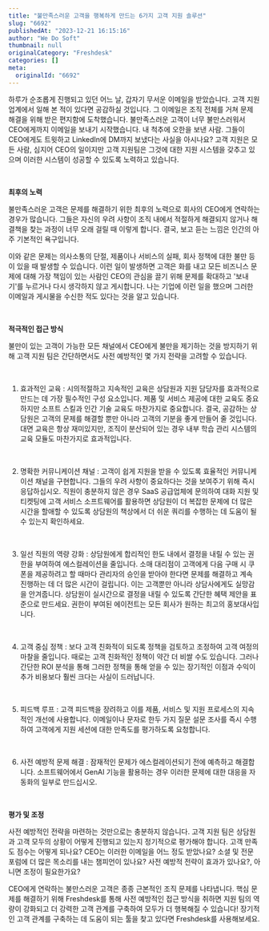 ```yaml
---
title: "불만족스러운 고객을 행복하게 만드는 6가지 고객 지원 솔루션"
slug: "6692"
publishedAt: "2023-12-21 16:15:16"
author: "We Do Soft"
thumbnail: null
originalCategory: "Freshdesk"
categories: []
meta:
  originalId: "6692"
---
```


하루가 순조롭게 진행되고 있던 어느 날, 갑자기 무서운 이메일을 받았습니다. 고객 지원 업계에서 일해 본 적이 있다면 공감하실 것입니다. 그 이메일은 조직 전체를 거쳐 문제 해결을 위해 받은 편지함에 도착했습니다. 불만족스러운 고객이 너무 불만스러워서 CEO에게까지 이메일을 보내기 시작했습니다. 내 척추에 오한을 보낸 사람. 그들이 CEO에게도 트윗하고 LinkedIn에 DM까지 보냈다는 사실을 아시나요? 고객 지원은 모든 사람, 심지어 CEO의 일이지만 고객 지원팀은 그것에 대한 지원 시스템을 갖추고 있으며 이러한 시스템이 성공할 수 있도록 노력하고 있습니다.

​

**최후의 노력**

불만족스러운 고객은 문제를 해결하기 위한 최후의 노력으로 회사의 CEO에게 연락하는 경우가 많습니다. 그들은 자신의 우려 사항이 조직 내에서 적절하게 해결되지 않거나 해결책을 찾는 과정이 너무 오래 걸릴 때 이렇게 합니다. 결국, 보고 듣는 느낌은 인간의 아주 기본적인 욕구입니다.

이와 같은 문제는 의사소통의 단절, 제품이나 서비스의 실패, 회사 정책에 대한 불만 등이 있을 때 발생할 수 있습니다. 이런 일이 발생하면 고객은 화를 내고 모든 비즈니스 문제에 대해 가장 책임이 있는 사람인 CEO의 관심을 끌기 위해 문제를 확대하고 '보내기'를 누르거나 다시 생각하지 않고 게시합니다. 나는 기업에 이런 일을 했으며 그러한 이메일과 게시물을 수신한 적도 있다는 것을 알고 있습니다.

​

**적극적인 접근 방식**

불만이 있는 고객이 가능한 모든 채널에서 CEO에게 불만을 제기하는 것을 방지하기 위해 고객 지원 팀은 간단하면서도 사전 예방적인 몇 가지 전략을 고려할 수 있습니다.

​

1. 효과적인 교육 : 시의적절하고 지속적인 교육은 상담원과 지원 담당자를 효과적으로 만드는 데 가장 필수적인 구성 요소입니다. 제품 및 서비스 제공에 대한 교육도 중요하지만 소프트 스킬과 인간 기술 교육도 마찬가지로 중요합니다. 결국, 공감하는 상담원은 고객의 문제를 해결할 뿐만 아니라 고객의 기분을 좋게 만들어 줄 것입니다. 대면 교육은 항상 재미있지만, 조직이 분산되어 있는 경우 내부 학습 관리 시스템의 교육 모듈도 마찬가지로 효과적입니다.

​

2. 명확한 커뮤니케이션 채널 : 고객이 쉽게 지원을 받을 수 있도록 효율적인 커뮤니케이션 채널을 구현합니다. 그들의 우려 사항이 중요하다는 것을 보여주기 위해 즉시 응답하십시오. 직원이 충분하지 않은 경우 SaaS 공급업체에 문의하여 대화 지원 및 티켓팅에 고객 서비스 소프트웨어를 활용하면 상담원이 더 복잡한 문제에 더 많은 시간을 할애할 수 있도록 상담원의 책상에서 더 쉬운 쿼리를 수행하는 데 도움이 될 수 있는지 확인하세요.

​

3. 일선 직원의 역량 강화 : 상담원에게 합리적인 한도 내에서 결정을 내릴 수 있는 권한을 부여하여 에스컬레이션을 줄입니다. 소매 대리점이 고객에게 다음 구매 시 쿠폰을 제공하려고 할 때마다 관리자의 승인을 받아야 한다면 문제를 해결하고 계속 진행하는 데 더 많은 시간이 걸립니다. 이는 고객뿐만 아니라 상담사에게도 실망감을 안겨줍니다. 상담원이 실시간으로 결정을 내릴 수 있도록 간단한 혜택 제안을 표준으로 만드세요. 권한이 부여된 에이전트는 모든 회사가 원하는 최고의 홍보대사입니다.

​

4. 고객 중심 정책 : 보다 고객 친화적이 되도록 정책을 검토하고 조정하여 고객 여정의 마찰을 줄입니다. 때로는 고객 친화적인 정책이 약간 더 비쌀 수도 있습니다. 그러나 간단한 ROI 분석을 통해 그러한 정책을 통해 얻을 수 있는 장기적인 이점과 수익이 추가 비용보다 훨씬 크다는 사실이 드러납니다.

​

5. 피드백 루프 : 고객 피드백을 장려하고 이를 제품, 서비스 및 지원 프로세스의 지속적인 개선에 사용합니다. 이메일이나 문자로 한두 가지 질문 설문 조사를​ 즉시 수행하여 고객에게 지원 세션에 대한 만족도를 평가하도록 요청합니다.

​

6. 사전 예방적 문제 해결 : 잠재적인 문제가 에스컬레이션되기 전에 예측하고 해결합니다. 소프트웨어에서 GenAI 기능을 활용하는 경우 이러한 문제에 대한 대응을 자동화의 일부로 만드십시오.

​

**평가 및 조정**

사전 예방적인 전략을 마련하는 것만으로는 충분하지 않습니다. 고객 지원 팀은 상담원과 고객 모두의 상황이 어떻게 진행되고 있는지 정기적으로 평가해야 합니다. 고객 만족도 점수는 어떻게 되나요? CEO는 이러한 이메일을 어느 정도 받았나요? 소셜 및 전문 포럼에 더 많은 목소리를 내는 챔피언이 있나요? 사전 예방적 전략이 효과가 있나요?, 아니면 조정이 필요한가요?

CEO에게 연락하는 불만스러운 고객은 종종 근본적인 조직 문제를 나타냅니다. 핵심 문제를 해결하기 위해 Freshdesk를 통해 사전 예방적인 접근 방식을 취하면 지원 팀의 역량이 강화되고 더 강력한 고객 관계를 구축하여 모두가 더 행복해질 수 있습니다! 장기적인 고객 관계를 구축하는 데 도움이 되는 툴을 찾고 있다면 Freshdesk를 사용해보세요.
